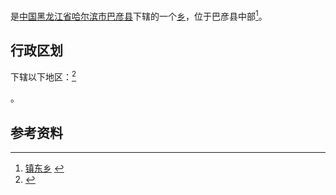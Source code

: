 {{中国乡级行政区|23/01/26/214/000
| 行政区全称 = 镇东乡
| 上级行政区 = [[黑龙江省|黑龙江省]][[哈尔滨市|哈尔滨市]][[巴彦县|巴彦县]]
| 行政区类别 = [[乡|乡]]
| LowerDivisions = 4个行政村
| 总面积 = 132平方公里
| 户籍人口 = 18189口人
| 常住人口 = 
| 行政区划 = 
| 官方网站 =
| 邮政编码 =150000
| 毗邻行政区 =
}}

'''{{PAGENAMEBASE}}'''是[[中国|中国]][[黑龙江省|黑龙江省]][[哈尔滨市|哈尔滨市]][[巴彦县|巴彦县]]下辖的一个[[乡|乡]]，位于巴彦县中部<ref>[http://www.chinaquhua.cn/heilongjiang/ 镇东乡] {{webarchive|url=https://web.archive.org/web/20110822123644/http://www.chinaquhua.cn/heilongjiang/ |date=2011-08-22 }}</ref>。

== 行政区划 ==

{{PAGENAMEBASE}}下辖以下地区：<ref>{{PRC admin/ref sgc|23/01/26/214/000}}</ref>

{{PRC admin/children|23/01/26/214/000}}。

==参考资料==
{{reflist}}

{{PRC admin/navcat|23/01/26/214/000}}